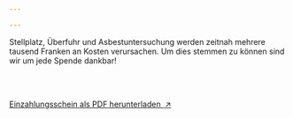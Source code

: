 ```yaml
---

---
```







<SectionTitle thin="Spenden" />
<div data-aos="fade-up" data-aos-duration="2000">
	<div class="text-justify max-w-singleCol mx-auto">
		<div class="h-6"></div>
		<p>
			Stellplatz, Überfuhr und Asbestuntersuchung werden zeitnah mehrere tausend Franken an Kosten verursachen. Um dies stemmen zu können sind wir um jede Spende dankbar!
		</p>
		<br />
	</div>
	<div class="hidden md:flex mx-auto my-6 w-fit max-w-full border-black border">
		<Fragment set:html={QR} class="" />
	</div>
	<div class="hidden sm:flex md:hidden mx-auto my-6 w-fit border-black border">
		<Fragment set:html={QRM} />
	</div>
	<div class="flex sm:hidden mx-auto my-6  w-fit">
		<Fragment set:html={QRO} />
	</div>
	<br />
	<div class="text-justify max-w-singleCol mx-auto">
		<p>
			<span><a href={ezs}>Einzahlungsschein als PDF herunterladen &nbsp;↗</a></span>
		</p>
	</div>
</div>
